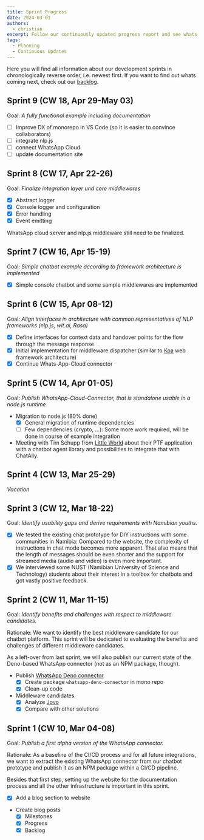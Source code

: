 ```yaml
---
title: Sprint Progress
date: 2024-03-01
authors:
  - christian
excerpt: Follow our continuously updated progress report and see whats up next.
tags:
  - Planning
  - Continuous Updates
---
```


Here you will find all information about our development sprints in chronologically reverse order, i.e. newest first. If you want to find out whats coming next, check out our [backlog](/blog/backlog).

## Sprint 9 (CW 18, Apr 29-May 03)

Goal: _A fully functional example including documentation_

- [ ] Improve DX of monorepo in VS Code (so it is easier to convince collaborators)
- [ ] integrate nlp.js
- [ ] connect WhatsApp Cloud
- [ ] update documentation site

## Sprint 8 (CW 17, Apr 22-26)

Goal: _Finalize integration layer und core middlewares_

- [x] Abstract logger
- [x] Console logger and configuration
- [x] Error handling
- [x] Event emitting

WhatsApp cloud server and nlp.js middleware still need to be finalized.

## Sprint 7 (CW 16, Apr 15-19)

Goal: _Simple chatbot example according to framework architecture is implemented_

- [x] Simple console chatbot and some sample middlewares are implemented

## Sprint 6 (CW 15, Apr 08-12)

Goal: _Align interfaces in architecture with common representatives of NLP frameworks (nlp.js, wit.ai, Rasa)_

- [x] Define interfaces for context data and handover points for the flow through the message response
- [x] Initial implementation for middleware dispatcher (similar to [Koa](https://koajs.com/) web framework architecture)
- [x] Continue Whats-App-Cloud connector

## Sprint 5 (CW 14, Apr 01-05)

Goal: _Publish WhatsApp-Cloud-Connector, that is standalone usable in a node.js runtime_

- Migration to node.js (80% done)
  - [x] General migration of runtime dependencies
  - [ ] Few dependencies (crypto, ...): Some more work required, will be done in course of example integration
- Meeting with Tim Schupp from [Little World](https://home.little-world.com/) about their PTF application with a chatbot agent library and possibilities to integrate that with ChatAlly.

## Sprint 4 (CW 13, Mar 25-29)

_Vacation_

## Sprint 3 (CW 12, Mar 18-22)

Goal: _Identify usability gaps and derive requirements with Namibian youths._

- [x] We tested the existing chat prototype for DIY instructions with some communities in Namibia: Compared to the website, the complexity of instructions in chat mode becomes more apparent. That also means that the length of messages should be even shorter and the support for streamed media (audio and video) is even more important.
- [x] We interviewed some NUST (Namibian University of Science and Technology) students about their interest in a toolbox for chatbots and got vastly positive feedback.

## Sprint 2 (CW 11, Mar 11-15)

Goal: _Identify benefits and challenges with respect to middleware candidates._

Rationale: We want to identify the best middleware candidate for our chatbot platform. This sprint will be dedicated to evaluating the benefits and challenges of different middleware candidates.

As a left-over from last sprint, we will also publish our current state of the Deno-based WhatsApp connector (not as an NPM package, though).

- Publish [WhatsApp Deno connector](https://github.com/chatally/chatally/tree/main/packages/whatsapp-deno-server)
  - [x] Create package `whatsapp-deno-connector` in mono repo
  - [x] Clean-up code
- Middleware candidates
  - [x] Analyze [Jovo](https://jovo.tech)
  - [x] Compare with other solutions

## Sprint 1 (CW 10, Mar 04-08)

Goal: _Publish a first alpha version of the WhatsApp connector._

Rationale: As a baseline of the CI/CD process and for all future integrations, we want to extract the existing WhatsApp connector from our chatbot prototype and publish it as an NPM package within a CI/CD pipeline.

Besides that first step, setting up the website for the documentation process and all the other infrastructure is important in this sprint.

- [x] Add a blog section to website
- Create blog posts
  - [x] Milestones
  - [x] Progress
  - [x] Backlog
